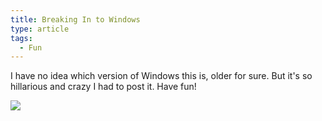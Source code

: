 ```yaml
---
title: Breaking In to Windows
type: article
tags:
  - Fun
---
```


I have no idea which version of Windows this is, older for sure. But it's so hillarious and crazy I had to post it. Have fun!

![](/images/uploads/login.gif)
